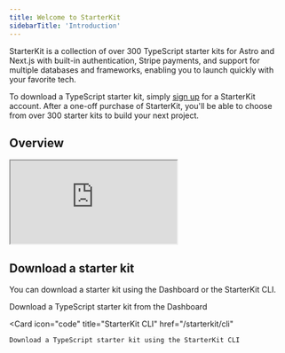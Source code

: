 ```yaml
---
title: Welcome to StarterKit
sidebarTitle: 'Introduction'
---
```


StarterKit is a collection of over 300 TypeScript starter kits for Astro and Next.js with built-in authentication, Stripe payments, and support for multiple databases and frameworks, enabling you to launch quickly with your favorite tech.

To download a TypeScript starter kit, simply [sign up](https://understated.dev/sign-up) for a StarterKit account. After a one-off purchase of StarterKit, you'll be able to choose from over 300 starter kits to build your next project.

## Overview

<iframe
      class="mx-auto aspect-video w-full max-w-3xl rounded-xl border-none"
      src="https://www.youtube.com/embed/BA1L79PNLpI?rel=0&modestbranding=1&autohide=1&showinfo=0"
      title="StarterKit - Over 300 TypeScript starter kits for Next.js and Astro"
      allow="accelerometer; autoplay; clipboard-write; encrypted-media; gyroscope; picture-in-picture;"
      referrerpolicy="strict-origin-when-cross-origin"
      allowfullscreen
    >
</iframe>

## Download a starter kit

You can download a starter kit using the Dashboard or the StarterKit CLI.

<CardGroup cols={2}>
  <Card
    icon="download"
    title="Dashboard"
    href="/starterkit/download"
  >
    Download a TypeScript starter kit from the Dashboard
  </Card>

  <Card
    icon="code"
    title="StarterKit CLI"
    href="/starterkit/cli"
  >
    Download a TypeScript starter kit using the StarterKit CLI
  </Card>
</CardGroup>

